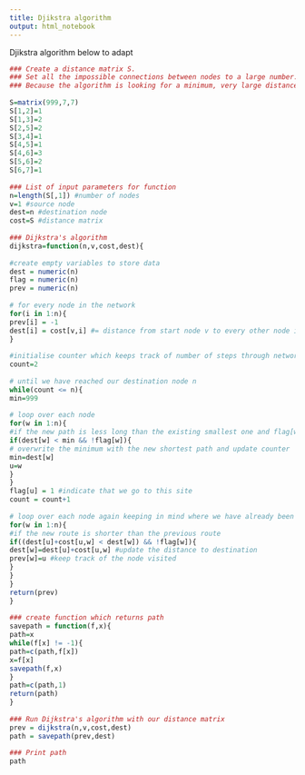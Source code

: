 ```yaml
---
title: Djikstra algorithm
output: html_notebook
---
```



Djikstra algorithm below to adapt

```r
### Create a distance matrix S.
### Set all the impossible connections between nodes to a large number.
### Because the algorithm is looking for a minimum, very large distances will never be selected
 
S=matrix(999,7,7)
S[1,2]=1
S[1,3]=2
S[2,5]=2
S[3,4]=1
S[4,5]=1
S[4,6]=3
S[5,6]=2
S[6,7]=1
 
### List of input parameters for function
n=length(S[,1]) #number of nodes
v=1 #source node
dest=n #destination node
cost=S #distance matrix
 
### Dijkstra's algorithm
dijkstra=function(n,v,cost,dest){
 
#create empty variables to store data
dest = numeric(n)
flag = numeric(n)
prev = numeric(n)
 
# for every node in the network
for(i in 1:n){
prev[i] = -1
dest[i] = cost[v,i] #= distance from start node v to every other node i in the network
}
 
#initialise counter which keeps track of number of steps through network
count=2
 
# until we have reached our destination node n
while(count <= n){
min=999
 
# loop over each node
for(w in 1:n){
#if the new path is less long than the existing smallest one and flag[w] is equal to zero (aka we've not already incuded that node in route)
if(dest[w] < min && !flag[w]){
# overwrite the minimum with the new shortest path and update counter
min=dest[w]
u=w
}
}
flag[u] = 1 #indicate that we go to this site
count = count+1
 
# loop over each node again keeping in mind where we have already been
for(w in 1:n){
#if the new route is shorter than the previous route
if((dest[u]+cost[u,w] < dest[w]) && !flag[w]){
dest[w]=dest[u]+cost[u,w] #update the distance to destination
prev[w]=u #keep track of the node visited
}
}
}
return(prev)
}
 
### create function which returns path
savepath = function(f,x){
path=x
while(f[x] != -1){
path=c(path,f[x])
x=f[x]
savepath(f,x)
}
path=c(path,1)
return(path)
}
 
### Run Dijkstra's algorithm with our distance matrix
prev = dijkstra(n,v,cost,dest)
path = savepath(prev,dest)
 
### Print path
path
```

```r

```


